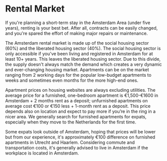 # Rental Market

If you're planning a short-term stay in the Amsterdam Area (under five years), renting is your best bet. After all, contracts can be easily changed, and you're spared the effort of making major repairs or maintenance.

The Amsterdam rental market is made up of the social housing sector (60%) and the liberated housing sector (40%). The social housing sector is only accessible if you've been living and registered in Amsterdam for at least 10+ years. This leaves the liberated housing sector. Due to this divide, the supply doesn't always match the demand which creates a very dynamic and ever-changing housing market. Apartments can be on the market ranging from 2 working days for the popular low-budget apartments to weeks and sometimes even months for the more high-end ones.

Apartment prices on housing websites are always excluding utilities. The average price for a furnished, one-bedroom apartment is €1,500-€1600 in Amsterdam + 2 months rent as a deposit; unfurnished apartments on average cost €100 or €150 less + 1-month rent as a deposit. This price depends also on location and expect to pay more if you’re in the ring in a nicer area. We generally search for furnished apartments for expats, especially when they move to the Netherlands for the first time.

Some expats look outside of Amsterdam, hoping that prices will be lower but from our experience, it's approximately €100 difference on furnished apartments in Utrecht and Haarlem. Considering commute and transportation costs, it's generally advised to live in Amsterdam if the workplace is located in Amsterdam.
